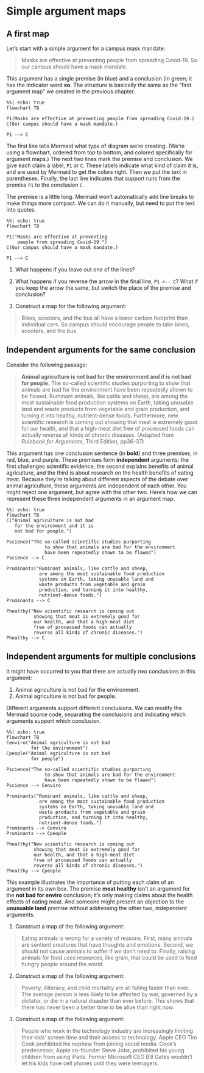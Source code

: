 # Simple argument maps {#sec-simple}

## A first map ##

Let's start with a simple argument for a campus mask mandate:  

> [Masks are effective at preventing people from spreading Covid-19.]{.blue}  [So our campus should have a mask mandate.]{.green}

This argument has a single premise (in blue) and a conclusion (in green; it has the indicator word **so**.  The structure is basically the same as the "first argument map" we created in the previous chapter. 

```mermaid
%%| echo: true
flowchart TB

P1(Masks are effective at preventing people from spreading Covid-19.)
C(Our campus should have a mask mandate.)

P1 --> C
```

The first line tells Mermaid what type of diagram we're creating.  (We're using a flowchart, ordered from top to bottom, and colored specifically for argument maps.) The next two lines mark the premise and conclusion. We give each claim a label, `P1` or `C`.  These labels indicate what kind of claim it is, and are used by Mermaid to get the colors right.  Then we put the text in parentheses.  Finally, the last line indicates that support runs from the premise `P1` to the conclusion `C`.  

The premise is a little long.  Mermaid won't automatically add line breaks to make things more compact.  We can do it manually, but need to put the text into quotes. 

```mermaid
%%| echo: true
flowchart TB

P1("Masks are effective at preventing 
    people from spreading Covid-19.")
C(Our campus should have a mask mandate.)

P1 --> C
```


::: exercises
1. What happens if you leave out one of the lines?  

2. What happens if you reverse the arrow in the final line, `P1 <-- C`?  What if you keep the arrow the same, but switch the place of the premise and conclusion? 

3. Construct a map for the following argument: 

> Bikes, scooters, and the bus all have a lower carbon footprint than individual cars.  So campus should encourage people to take bikes, scooters, and the bus.  

:::



## Independent arguments for the same conclusion ##

Consider the following passage:  

> **Animal agriculture is not bad for the environment and it is not bad for people.** [The so-called scientific studies purporting to show that animals are bad for the environment have been repeatedly shown to be flawed.]{.red} [Ruminant animals, like cattle and sheep, are among the most sustainable food production systems on Earth, taking unusable land and waste products from vegetable and grain production, and turning it into healthy, nutrient-dense foods.]{.blue} Furthermore, [new scientific research is coming out showing that meat is extremely good for our health, and that a high-meat diet free of processed foods can actually reverse all kinds of chronic diseases.]{.purple} (Adapted from *Rulebook for Arguments*, Third Edition, pp36-37)

This argument has one conclusion sentence (in **bold**) and three premises, in red, blue, and purple. These premises form **independent** arguments:  the first challenges scientific evidence, the second explains benefits of animal agriculture, and the third is about research on the health benefits of eating meat.  Because they're talking about different aspects of the debate over animal agriculture, these arguments are independent of each other.  You might reject one argument, but agree with the other two.  Here's how we can represent these three independent arguments in an argument map.  


```mermaid
%%| echo: true
flowchart TB
C("Animal agriculture is not bad 
   for the environment and it is 
   not bad for people.")

Pscience("The so-called scientific studies purporting 
              to show that animals are bad for the environment 
              have been repeatedly shown to be flawed")
Pscience --> C

Pruminants("Ruminant animals, like cattle and sheep, 
            are among the most sustainable food production 
            systems on Earth, taking unusable land and 
            waste products from vegetable and grain 
            production, and turning it into healthy, 
            nutrient-dense foods.")
Pruminants --> C

Phealthy("New scientific research is coming out 
          showing that meat is extremely good for 
          our health, and that a high-meat diet 
          free of processed foods can actually 
          reverse all kinds of chronic diseases.")
Phealthy --> C
```


## Independent arguments for multiple conclusions

It might have occurred to you that there are actually *two* conclusions in this argument: 

1. Animal agriculture is not bad for the environment. 
2. Animal agriculture is not bad for people. 

Different arguments support different conclusions.  We can modify the Mermaid source code, separating the conclusions and indicating which arguments support which conclusion. 

```mermaid
%%| echo: true
flowchart TB
Cenviro("Animal agriculture is not bad
         for the environment")
Cpeople("Animal agriculture is not bad
         for people")

Pscience("The so-called scientific studies purporting 
              to show that animals are bad for the environment 
              have been repeatedly shown to be flawed")
Pscience --> Cenviro

Pruminants("Ruminant animals, like cattle and sheep, 
            are among the most sustainable food production 
            systems on Earth, taking unusable land and 
            waste products from vegetable and grain 
            production, and turning it into healthy, 
            nutrient-dense foods.")
Pruminants --> Cenviro
Pruminants --> Cpeople

Phealthy("New scientific research is coming out 
          showing that meat is extremely good for 
          our health, and that a high-meat diet 
          free of processed foods can actually 
          reverse all kinds of chronic diseases.")
Phealthy --> Cpeople
```



This example illustrates the importance of putting each claim of an argument in its own box.  The premise **meat healthy** isn't an argument for the **not bad for enviro** conclusion; it's only making claims about the health effects of eating meat.  And someone might present an objection to the **unusuable land** premise without addressing the other two, independent arguments.  


::: exercises
1. Construct a map of the following argument: 

> Eating animals is wrong for a variety of reasons. First, many animals are sentient creatures that have thoughts and emotions. Second, we should not cause animals to suffer if we don’t need to. Finally, raising animals for food uses resources, like grain, that could be used to feed hungry people around the world. 

2. Construct a map of the following argument: 

> Poverty, illiteracy, and child mortality are all falling faster than ever. The average person is less likely to be affected by war, governed by a dictator, or die in a natural disaster than ever before. This shows that there has never been a better time to be alive than right now.

3. Construct a map of the following argument: 

> People who work in the technology industry are increasingly limiting their kids’ screen time and their access to technology. Apple CEO Tim Cook prohibited his nephew from joining social media. Cook’s predecessor, Apple co-founder Steve Jobs, prohibited his young children from using iPads. Former Microsoft CEO Bill Gates wouldn’t let his kids have cell phones until they were teenagers. 
:::


